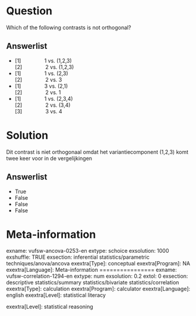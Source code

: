 Question
========
Which of the following contrasts is not orthogonal?

Answerlist
----------
* \[1\]                1 vs. (1,2,3)  
  \[2\]                2 vs. (1,2,3)
* \[1\]                1 vs. (2,3)  
  \[2\]                2 vs. 3
* \[1\]                3 vs. (2,1)  
  \[2\]                2 vs. 1
* \[1\]                1 vs. (2,3,4)  
  \[2\]                2 vs. (3,4)  
  \[3\]                3 vs. 4

Solution
========





Dit contrast is niet orthogonaal omdat het variantiecomponent (1,2,3)
komt twee keer voor in de vergelijkingen




Answerlist
----------
* True
* False
* False
* False

Meta-information
================
exname: vufsw-ancova-0253-en
extype: schoice
exsolution: 1000
exshuffle: TRUE
exsection: inferential statistics/parametric techniques/anova/ancova
exextra[Type]: conceptual
exextra[Program]: NA
exextra[Language]: Meta-information
================
exname: vufsw-correlation-1294-en
extype: num
exsolution: 0.2
extol: 0
exsection: descriptive statistics/summary statistics/bivariate statistics/correlation
exextra[Type]: calculation
exextra[Program]: calculator
exextra[Language]: english
exextra[Level]: statistical literacy

exextra[Level]: statistical reasoning


